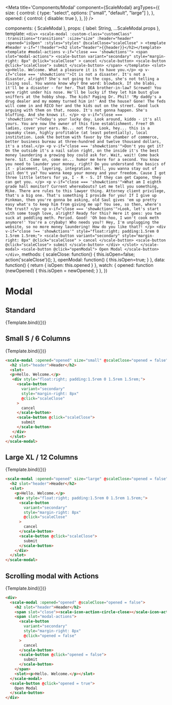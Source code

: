 
<Meta
  title='Components/Modal'
  component={ScaleModal}
  argTypes={{
    size: {
      control: {
        type: "select",
        options: ["small", "default", "large"]
      },
    },
    opened: {
      control: {
        disable: true
      },
    },
  }}
/>

  components: { ScaleModal },
  props: {
    label: String,
    ...ScaleModal.props
  },
  template: `
    <div>
      <scale-modal
        :custom-class="customClass"
        :transitions="transitions"
        :size="size"
        :header="header"
        :opened="isOpen"
        :styles="styles"
        @scaleClose="scaleClose"
      >
        <template #header v-if="!!header"><h2 slot="header">{{header}}</h2></template>
        <template #modal-actions v-if="close === 'showActions'">
          <span slot="modal-actions">
            <scale-button
              variant="secondary"
              style="margin-right: 8px"
              @click="scaleClose"
            >
              cancel
            </scale-button>
            <scale-button @click="scaleClose">
              submit
            </scale-button>
          </span>
        </template>
        <slot>
          <p>Hello. Welcome. What a pleasure it is to have you.</p>
          <p v-if="close === 'showActions'">It is not a disaster. It's not a disaster, alright? She's not going to the cops, she's not telling a living soul. You wanna know why? One word: blowback. If she blabs, it'll be a disaster - for her. That DEA brother-in-law? Screwed! You were right under his nose. He'll be lucky if they let him bust glue sniffers at the hobby shop. The kids? Paging Dr. Phil! 'My daddy's a drug dealer and my mommy turned him in!' And the house? Gone! The feds will come in and RICO her and the kids out on the street. Good luck arguing with them on that, noooo. It's not gonna happen. She's bluffing. And she knows it. </p>
          <p v-if="close === 'showActions'">Today's your lucky day. Look around, kiddo - it's all yours. You are now the owner of this fine establishment. Free? Oh ladies, cover your ears. No... not free. Look, hey... this is a squeaky clean, highly profitable (at least potentially), local institution. Look the bottom with favor by the chamber of commerce, better business bureau at three-hundred and twelve thousand dollars, it's a steal.</p>
          <p v-if="close === 'showActions'">Don't you get it? On the outside it's a nail salon right, on the inside it's the best money laundering a growing boy could ask for. Wait, wait! Come back here. Sit. Come on, come on... humor me here for a second. You know you need to launder your money, right? Do you understand the basics of it - placement, layering, integration. Well, you wanna stay out of jail don't ya? You wanna keep your money and your freedom. Cause I got three little letters for ya, I - R - S. If they can get Capone, they can get you. </p>
          <p v-if="close === 'showActions'">What am I eighth grade hall monitor? Current whereabouts? Let me tell you something, Mike. There are rules to this lawyer thing. Attorney client privilege, that's a big one. That's something I provide for you! If I give up Pinkman, then you're gonna be asking, old Saul gives 'em up pretty easy what's to keep him from giving me up? You see, so then, where's the trust? </p>
          <p v-if="close === 'showActions'">Look, let's start with some tough love, alright? Ready for this? Here it goes: you two suck at peddling meth. Period. Good! 'Oh boo-hoo, I won't cook meth anymore!' You're a crybaby! Who needs you?! Hey, I'm unplugging the website, so no more money laundering! How do you like that?! </p>
          <div v-if="close !== 'showActions'" style="float:right; padding:1.5rem 0 1.5rem 1.5rem;">
            <scale-button
              variant="secondary"
              style="margin-right: 8px"
              @click="scaleClose"
            >
              cancel
            </scale-button>
            <scale-button @click="scaleClose">
              submit
            </scale-button>
          </div>
        </slot>
      </scale-modal>
      <scale-button @click="openModal">
        Open Modal
      </scale-button>
    </div>
  `,
   methods: {
     scaleClose: function() {
       this.isOpen=false;
       action('scaleClose')();
     },
     openModal: function() {
       this.isOpen=true;
     }
   },
   data: function() {
      return { isOpen: this.opened }
   },
   watch: {
     opened: function (newOpened) {
       this.isOpen = newOpened;
     }
   },
})

# Modal

## Standard

<Preview withSource="none">
  <Story
    name='Standard L / 8 Columns'
    args={{
      opened: false,
      header: 'Header'
    }}
  >
    {Template.bind({})}
  </Story>
</Preview>

<Props story='Standard L / 8 Columns' />


## Small S / 6 Columns

<Preview withSource="none">
  <Story
    name='Small S / 6 Columns'
    args={{
      opened: false,
      header: 'Header',
      size: 'small'
    }}
  >
    {Template.bind({})}
  </Story>
</Preview>

```html
<scale-modal :opened="opened" size="small" @scaleClose="opened = false">
  <h2 slot="header">Header</h2>
  <slot>
  <p>Hello. Welcome.</p>
   <div style="float:right; padding:1.5rem 0 1.5rem 1.5rem;">
     <scale-button
       variant="secondary"
       style="margin-right: 8px"
       @click="scaleClose"
     >
       cancel
     </scale-button>
     <scale-button @click="scaleClose">
       submit
     </scale-button>
   </div>
  </slot>
</scale-modal>
```


## Large XL / 12 Columns

<Preview withSource="none">
  <Story
    name='Large XL / 12 Columns'
    args={{
      opened: false,
      header: 'Header',
      size: 'large'
    }}
  >
    {Template.bind({})}
  </Story>
</Preview>

```html
<scale-modal :opened="opened" size="large" @scaleClose="opened = false">
  <h2 slot="header">Header</h2>
  <slot>
    <p>Hello. Welcome.</p>
    <div style="float:right; padding:1.5rem 0 1.5rem 1.5rem;">
      <scale-button
        variant="secondary"
        style="margin-right: 8px"
        @click="scaleClose"
      >
        cancel
      </scale-button>
      <scale-button @click="scaleClose">
        submit
      </scale-button>
    </div>
  </slot>
</scale-modal>
```


## Scrolling modal with Actions

<Preview withSource="none">
  <Story
    name='Scrolling modal with Actions'
    args={{
      opened: false,
      header: 'Header',
      close: 'showActions',
    }}
  >
    {Template.bind({})}
  </Story>
</Preview>

```html
<div>
  <scale-modal :opened="opened" @scaleClose="opened = false">
    <h2 slot="header">Header</h2>
    <span slot="close"><scale-icon-action-circle-close></scale-icon-action-circle-close></span>
    <span slot="modal-actions">
      <scale-button
        variant="secondary"
        style="margin-right: 8px"
        @click="opened = false"
      >
        cancel
      </scale-button>
      <scale-button @click="opened = false">
        submit
      </scale-button>
    </span>
    <slot><p>Hello. Welcome.</p></slot>
  </scale-modal>
  <scale-button @click="opened = true">
    Open Modal
  </scale-button>
</div>
```
